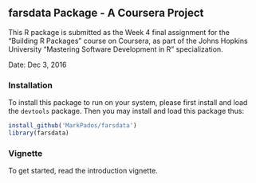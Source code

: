 ## farsdata Package - A Coursera Project

This R package is submitted as the Week 4 final assignment for the "Building R Packages" course on Coursera, as part of the Johns Hopkins University "Mastering Software Development in R" specialization.

Date: Dec 3, 2016 

### Installation

To install this package to run on your system, please first install and load the `devtools` package. Then you may install and load this package thus:

```R
install_github('MarkPados/farsdata')
library(farsdata)
```

### Vignette

To get started, read the introduction vignette.
